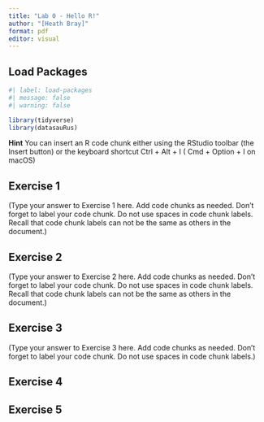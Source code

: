 ```yaml
---
title: "Lab 0 - Hello R!"
author: "[Heath Bray]"
format: pdf
editor: visual
---
```


## Load Packages

```r
#| label: load-packages
#| message: false
#| warning: false

library(tidyverse)
library(datasauRus)

```

**Hint** You can insert an R code chunk either using the RStudio toolbar (the Insert button) or the keyboard shortcut Ctrl + Alt + I ( Cmd + Option + I on macOS)

## Exercise 1

(Type your answer to Exercise 1 here. Add code chunks as needed. Don't forget to label your code chunk. Do not use spaces in code chunk labels. Recall that code chunk labels can not be the same as others in the document.)

## Exercise 2

(Type your answer to Exercise 2 here. Add code chunks as needed. Don't forget to label your code chunk. Do not use spaces in code chunk labels. Recall that code chunk labels can not be the same as others in the document.)

## Exercise 3

(Type your answer to Exercise 3 here. Add code chunks as needed. Don't forget to label your code chunk. Do not use spaces in code chunk labels.)

## Exercise 4

## Exercise 5
